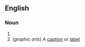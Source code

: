 ==English==

===Noun===
{{en-noun}}

# {{alternative spelling of|call out}}
# (''graphic arts'') A [[caption]] or [[label]]